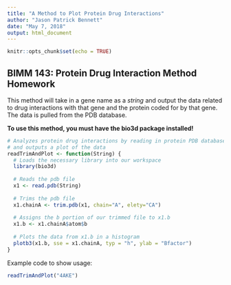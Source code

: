 ```yaml
---
title: "A Method to Plot Protein Drug Interactions"
author: "Jason Patrick Bennett"
date: "May 7, 2018"
output: html_document
---
```


```r
knitr::opts_chunk$set(echo = TRUE)
```

## BIMM 143: Protein Drug Interaction Method Homework

This method will take in a gene name as a *string* and output the data related to drug interactions with that gene and the protein coded for by that gene. The data is pulled from the PDB database.

**To use this method, you must have the bio3d package installed!**

```r
# Analyzes protein drug interactions by reading in protein PDB database information
# and outputs a plot of the data
readTrimAndPlot <- function(String) {
  # Loads the necessary library into our workspace
  library(bio3d)
  
  # Reads the pdb file
  x1 <- read.pdb(String)
  
  # Trims the pdb file
  x1.chainA <- trim.pdb(x1, chain="A", elety="CA")
  
  # Assigns the b portion of our trimmed file to x1.b
  x1.b <- x1.chainA$atom$b
  
  # Plots the data from x1.b in a histogram
  plotb3(x1.b, sse = x1.chainA, typ = "h", ylab = "Bfactor")
}
```


Example code to show usage:

```r
readTrimAndPlot("4AKE")
```

